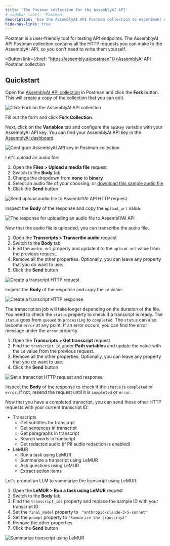 ```yaml
---
title: 'The Postman collection for the AssemblyAI API'
# sidebar_label: 'Postman'
description: 'Use the AssemblyAI API Postman collection to experiment with our API.'
hide-nav-links: true
---
```






Postman is a user-friendly tool for testing API endpoints. The AssemblyAI API Postman collection contains all the HTTP requests you can make to the AssemblyAI API, so you don't need to write them yourself.

<Button link={{href: "https://assembly.ai/postman"}}>AssemblyAI API Postman collection</Button>




## Quickstart

<Steps>
<Step>

Open the [AssemblyAI API collection](https://assembly.ai/postman) in Postman and click the **Fork** button. This will create a copy of the collection that you can edit.

![Click Fork on the AssemblyAI API collection](../../assets/img/integrations/postman/1-fork-collection.png)

Fill out the form and click **Fork Collection**.

</Step>
<Step>

Next, click on the **Variables** tab and configure the `apiKey` variable with your AssemblyAI API key.
You can find your AssemblyAI API key in the [AssemblyAI dashboard](https://www.assemblyai.com/dashboard/login).

![Configure AssemblyAI API key in Postman collection](../../assets/img/integrations/postman/2-configure-variables.png)

</Step>
<Step>

Let's upload an audio file:
1. Open the **Files > Upload a media file** request
2. Switch to the **Body** tab
3. Change the dropdown from **none** to **binary**
4. Select an audio file of your choosing, or [download this sample audio file](https://assembly.ai/nbc.mp3)
5. Click the **Send** button

![Send upload audio file to AssemblYAI API HTTP request](../../assets/img/integrations/postman/3-upload-file-request.png)

Inspect the **Body** of the response and copy the `upload_url` value.

![The response for uploading an audio file to AssemblYAI API](../../assets/img/integrations/postman/4-upload-file-response.png)

</Step>
<Step>

Now that the audio file is uploaded, you can transcribe the audio file.
1. Open the **Transcripts > Transcribe audio** request
2. Switch to the **Body** tab
3. Find the `audio_url` property and update it to the `upload_url` value from the previous request.
4. Remove all the other properties. Optionally, you can leave any property that you do want to use.
5. Click the **Send** button

![Create a transcript HTTP request](../../assets/img/integrations/postman/5-create-transcript-request.png)

Inspect the **Body** of the response and copy the `id` value.

![Create a transcript HTTP response](../../assets/img/integrations/postman/6-create-transcript-response.png)

</Step>
<Step>

The transcription job will take longer depending on the duration of the file.
You need to check the `status` property to check if a transcript is ready.
The `status` goes from `queued` to `processing` to `completed`.
The `status` can also become `error` at any point. If an error occurs, you can find the error message under the `error` property.

1. Open the **Transcripts > Get transcript** request
2. Find the `transcript_id` under **Path variables** and update the value with the `id` value from the previous request.
3. Remove all the other properties. Optionally, you can leave any property that you do want to use.
4. Click the **Send** button

![Get a transcript HTTP request and response](../../assets/img/integrations/postman/7-get-transcript.png)

Inspect the **Body** of the response to check if the `status` is `completed` or `error`.
If not, resend the request until it is `completed` or `error`.

</Step>
<Step>

Now that you have a completed transcript, you can send these other HTTP requests with your current transcript ID:
* Transcripts
  * Get subtitles for transcript
  * Get sentences in transcript
  * Get paragraphs in transcript
  * Search words in transcript
  * Get redacted audio (if PII audio redaction is enabled)
* LeMUR
  * Run a task using LeMUR
  * Summarize a transcript using LeMUR
  * Ask questions using LeMUR
  * Extract action items

Let's prompt an LLM to summarize the transcript using LeMUR:

1. Open the **LeMUR > Run a task using LeMUR** request
2. Switch to the **Body** tab
3. Find the `transcript_ids` property and replace the sample ID with your transcript ID
4. Set the `final_model` property to ` "anthropic/claude-3-5-sonnet"`
5. Set the `prompt` property to `"Summarize the transcript"`
6. Remove the other properties
7. Click the **Send** button

![Summarize transcript using LeMUR](../../assets/img/integrations/postman/8-lemur.png)

</Step>
</Steps>



